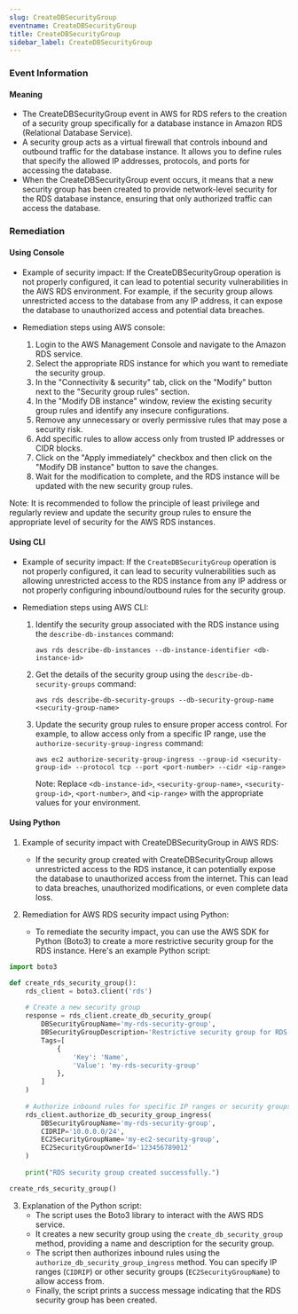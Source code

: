 ```yaml
--- 
slug: CreateDBSecurityGroup
eventname: CreateDBSecurityGroup
title: CreateDBSecurityGroup
sidebar_label: CreateDBSecurityGroup
---
```

                       
### Event Information

#### Meaning

- The CreateDBSecurityGroup event in AWS for RDS refers to the creation of a security group specifically for a database instance in Amazon RDS (Relational Database Service).
- A security group acts as a virtual firewall that controls inbound and outbound traffic for the database instance. It allows you to define rules that specify the allowed IP addresses, protocols, and ports for accessing the database.
- When the CreateDBSecurityGroup event occurs, it means that a new security group has been created to provide network-level security for the RDS database instance, ensuring that only authorized traffic can access the database.

### Remediation

#### Using Console

- Example of security impact: If the CreateDBSecurityGroup operation is not properly configured, it can lead to potential security vulnerabilities in the AWS RDS environment. For example, if the security group allows unrestricted access to the database from any IP address, it can expose the database to unauthorized access and potential data breaches.

- Remediation steps using AWS console:
  1. Login to the AWS Management Console and navigate to the Amazon RDS service.
  2. Select the appropriate RDS instance for which you want to remediate the security group.
  3. In the "Connectivity & security" tab, click on the "Modify" button next to the "Security group rules" section.
  4. In the "Modify DB instance" window, review the existing security group rules and identify any insecure configurations.
  5. Remove any unnecessary or overly permissive rules that may pose a security risk.
  6. Add specific rules to allow access only from trusted IP addresses or CIDR blocks.
  7. Click on the "Apply immediately" checkbox and then click on the "Modify DB instance" button to save the changes.
  8. Wait for the modification to complete, and the RDS instance will be updated with the new security group rules.

Note: It is recommended to follow the principle of least privilege and regularly review and update the security group rules to ensure the appropriate level of security for the AWS RDS instances.

#### Using CLI

- Example of security impact: If the `CreateDBSecurityGroup` operation is not properly configured, it can lead to security vulnerabilities such as allowing unrestricted access to the RDS instance from any IP address or not properly configuring inbound/outbound rules for the security group.

- Remediation steps using AWS CLI:
  1. Identify the security group associated with the RDS instance using the `describe-db-instances` command:
     ```
     aws rds describe-db-instances --db-instance-identifier <db-instance-id>
     ```

  2. Get the details of the security group using the `describe-db-security-groups` command:
     ```
     aws rds describe-db-security-groups --db-security-group-name <security-group-name>
     ```

  3. Update the security group rules to ensure proper access control. For example, to allow access only from a specific IP range, use the `authorize-security-group-ingress` command:
     ```
     aws ec2 authorize-security-group-ingress --group-id <security-group-id> --protocol tcp --port <port-number> --cidr <ip-range>
     ```

     Note: Replace `<db-instance-id>`, `<security-group-name>`, `<security-group-id>`, `<port-number>`, and `<ip-range>` with the appropriate values for your environment.

#### Using Python

1. Example of security impact with CreateDBSecurityGroup in AWS RDS:
   - If the security group created with CreateDBSecurityGroup allows unrestricted access to the RDS instance, it can potentially expose the database to unauthorized access from the internet. This can lead to data breaches, unauthorized modifications, or even complete data loss.

2. Remediation for AWS RDS security impact using Python:
   - To remediate the security impact, you can use the AWS SDK for Python (Boto3) to create a more restrictive security group for the RDS instance. Here's an example Python script:

```python
import boto3

def create_rds_security_group():
    rds_client = boto3.client('rds')
    
    # Create a new security group
    response = rds_client.create_db_security_group(
        DBSecurityGroupName='my-rds-security-group',
        DBSecurityGroupDescription='Restrictive security group for RDS',
        Tags=[
            {
                'Key': 'Name',
                'Value': 'my-rds-security-group'
            },
        ]
    )
    
    # Authorize inbound rules for specific IP ranges or security groups
    rds_client.authorize_db_security_group_ingress(
        DBSecurityGroupName='my-rds-security-group',
        CIDRIP='10.0.0.0/24',
        EC2SecurityGroupName='my-ec2-security-group',
        EC2SecurityGroupOwnerId='123456789012'
    )
    
    print("RDS security group created successfully.")

create_rds_security_group()
```

3. Explanation of the Python script:
   - The script uses the Boto3 library to interact with the AWS RDS service.
   - It creates a new security group using the `create_db_security_group` method, providing a name and description for the security group.
   - The script then authorizes inbound rules using the `authorize_db_security_group_ingress` method. You can specify IP ranges (`CIDRIP`) or other security groups (`EC2SecurityGroupName`) to allow access from.
   - Finally, the script prints a success message indicating that the RDS security group has been created.


 